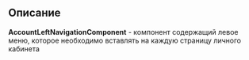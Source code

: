 ==Описание==

'''AccountLeftNavigationComponent''' - компонент содержащий левое меню, которое необходимо вставлять на каждую страницу личного кабинета 

